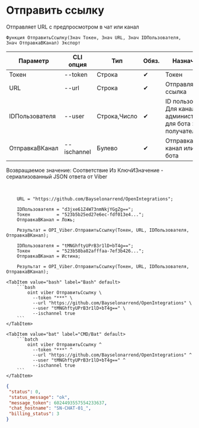 ﻿---
sidebar_position: 6
description: Отправить ссылку и другие функции для работы с Viber в Открытом пакете интеграций - бесплатной open-source библиотеке интеграций для 1С:Предприятие 8, OneScript и CLI
keywords: [1C, 1С, 1С:Предприятие, 1С:Предприятие 8.3, API, Интеграция, Сервисы, Обмен, OneScript, CLI, Viber]
---


# Отправить ссылку
 Отправляет URL с предпросмотром в чат или канал



`Функция ОтправитьСсылку(Знач Токен, Знач URL, Знач IDПользователя, Знач ОтправкаВКанал) Экспорт`

  | Параметр | CLI опция | Тип | Обяз. | Назначение |
  |-|-|-|-|-|
  | Токен | --token | Строка | &#x2714; | Токен |
  | URL | --url | Строка | &#x2714; | Отправляемая ссылка |
  | IDПользователя | --user | Строка,Число | &#x2714; | ID пользователя. Для канала > администратора, для бота > получателя |
  | ОтправкаВКанал | --ischannel | Булево | &#x2714; | Отправка в канал или в чат бота |

  
  Возвращаемое значение:   Соответствие Из КлючИЗначение - сериализованный JSON ответа от Viber

<br/>



```bsl title="Пример использования для 1С:Предприятие/OneScript"
    URL = "https://github.com/Bayselonarrend/OpenIntegrations";

    IDПользователя = "d3jxe61Z4W73nmNkjYGgZg==";
    Токен          = "523b5b25ed27e6ec-fdf013e4...";
    ОтправкаВКанал = Ложь;

    Результат = OPI_Viber.ОтправитьСсылку(Токен, URL, IDПользователя, ОтправкаВКанал);

    IDПользователя = "tMNGhftyUPrB3r1lD+bT4g==";
    Токен          = "523b58ba82afffaa-7ef3b426...";
    ОтправкаВКанал = Истина;

    Результат = OPI_Viber.ОтправитьСсылку(Токен, URL, IDПользователя, ОтправкаВКанал);
```
    

 <Tabs>
  
    <TabItem value="bash" label="Bash" default>
        ```bash
            oint viber ОтправитьСсылку \
              --token "***" \
              --url "https://github.com/Bayselonarrend/OpenIntegrations" \
              --user "tMNGhftyUPrB3r1lD+bT4g==" \
              --ischannel true
        ```
    </TabItem>
  
    <TabItem value="bat" label="CMD/Bat" default>
        ```batch
            oint viber ОтправитьСсылку ^
              --token "***" ^
              --url "https://github.com/Bayselonarrend/OpenIntegrations" ^
              --user "tMNGhftyUPrB3r1lD+bT4g==" ^
              --ischannel true
        ```
    </TabItem>
</Tabs>


```json title="Результат"
{
 "status": 0,
 "status_message": "ok",
 "message_token": 6024493557554233637,
 "chat_hostname": "SN-CHAT-01_",
 "billing_status": 3
}
```
